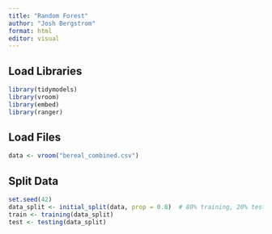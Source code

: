 ```yaml
---
title: "Random Forest"
author: "Josh Bergstrom"
format: html
editor: visual
---
```


## Load Libraries
```r
library(tidymodels)
library(vroom)
library(embed)
library(ranger)
```

## Load Files
```r
data <- vroom("bereal_combined.csv")
```

## Split Data
```r
set.seed(42)
data_split <- initial_split(data, prop = 0.8)  # 80% training, 20% testing
train <- training(data_split)
test <- testing(data_split)
```

